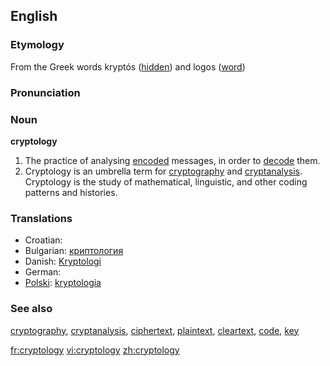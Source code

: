 ==English==

===Etymology===
From the Greek words kryptós ([[hidden]]) and logos ([[word]])

===Pronunciation===

===Noun===
'''cryptology'''

# The practice of analysing [[encode|encoded]] messages, in order to [[decode]] them.
# Cryptology is an umbrella term for [[cryptography]] and [[cryptanalysis]]. Cryptology is the study of mathematical, linguistic, and other coding patterns and histories.

===Translations===
{{rfc-level|Translations at L3+ (AutoFormat would have corrected level of Translations)}}
* Croatian: {{t-|hr|kriptologija|f}}
* Bulgarian: [[криптология]] {{f}}
* Danish: [[Kryptologi]]
* German: {{t-|de|Kryptologie|f}}
* [[Polski]]: [[kryptologia]] {{f}}

===See also===
[[cryptography]], [[cryptanalysis]], [[ciphertext]], [[plaintext]], [[cleartext]], [[code]], [[key]]

[[fr:cryptology]]
[[vi:cryptology]]
[[zh:cryptology]]